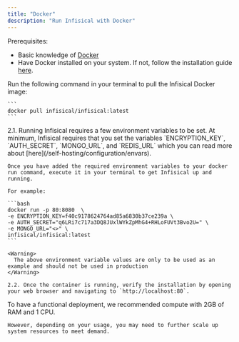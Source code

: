 ```yaml
---
title: "Docker"
description: "Run Infisical with Docker"
---
```


Prerequisites:
- Basic knowledge of [Docker](https://www.docker.com/)
- Have Docker installed on your system. If not, follow the installation guide [here](https://docs.docker.com/get-docker/).

<Steps>
  <Step title="Pull the Infisical Docker image">
    Run the following command in your terminal to pull the Infisical Docker image:
    
    ```
    docker pull infisical/infisical:latest
    ```
  </Step>
  <Step title="Start Infisical">
    2.1. Running Infisical requires a few environment variables to be set.
    At minimum, Infisical requires that you set the variables `ENCRYPTION_KEY`, `AUTH_SECRET`, `MONGO_URL`, and `REDIS_URL`
    which you can read more about [here](/self-hosting/configuration/envars).
    
    Once you have added the required environment variables to your docker run command, execute it in your terminal to get Infisical up and running.
    
    For example:

    ```bash
    docker run -p 80:8080  \
    -e ENCRYPTION_KEY=f40c9178624764ad85a6830b37ce239a \
    -e AUTH_SECRET="q6LRi7c717a3DQ8JUxlWYkZpMhG4+RHLoFUVt3Bvo2U=" \
    -e MONGO_URL="<>" \
    infisical/infisical:latest
    ```
    
    <Warning>
      The above environment variable values are only to be used as an example and should not be used in production 
    </Warning>
    
    2.2. Once the container is running, verify the installation by opening your web browser and navigating to `http://localhost:80`.
  </Step>
</Steps>

<AccordionGroup>
  <Accordion title="What are the system requirements for running Infisical?">
    To have a functional deployment, we recommended compute with 2GB of RAM and 1 CPU.
    
    However, depending on your usage, you may need to further scale up system resources to meet demand.
  </Accordion>
</AccordionGroup>
